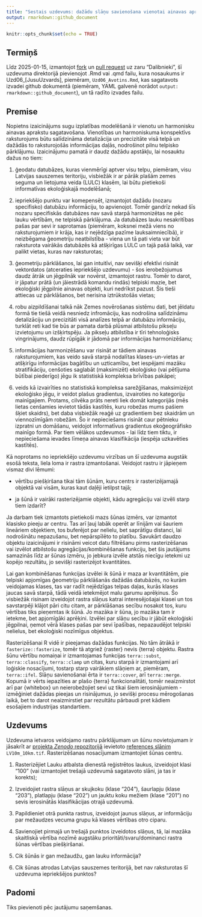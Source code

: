 ```yaml
---
title: "Sestais uzdevums: dažādu slāņu savienošana vienotai ainavas aprakstīšanai"
output: rmarkdown::github_document
---
```


```r
knitr::opts_chunk$set(echo = TRUE)
```


## Termiņš

Līdz 2025-01-15, izmantojot 
[fork](https://docs.github.com/en/pull-requests/collaborating-with-pull-requests/working-with-forks/fork-a-repo) 
un [pull request](https://docs.github.com/en/pull-requests/collaborating-with-pull-requests/proposing-changes-to-your-work-with-pull-requests/creating-a-pull-request-from-a-fork) uz zaru "Dalibnieki", 
šī uzdevuma direktorijā pievienojot .Rmd vai .qmd failu, kura nosaukums ir 
Uzd06_[JusuUzvards], piemēram, `Uzd06_Avotins.Rmd`, kas sagatavots izvadei github 
dokumentā (piemēram, YAML galvenē norādot `output: rmarkdown::github_document`), 
un tā radīto izvades failu.

## Premise

Nopietns izaicinājums sugu izplatības modelēšanā ir vienotu un harmonisku 
ainavas aprakstu sagatavošana. Vienotības un harmoniskuma konspektīvs raksturojums 
būtu salīdzināma detalizācija un precizitāte visā telpā un dažādās to raksturojošās 
informācijas daļās, nodrošinot pilnu telpisko pārklājumu. Izaicinājumu pamatā ir 
daudz dažādu apstākļu, lai nosauktu dažus no tiem: 

1. ģeodatu datubāzes, kuras vienmērīgi aptver visu telpu, piemēram, visu Latvijas 
sauszemes teritoriju, visbiežāk ir ar pārāk plašām zemes seguma un lietojuma veida 
(LULC) klasēm, lai būtu pietiekoši informatīvas ekoloģiskajā modelēšanā;

2. iepriekšējo punktu var komepensēt, izmantojot dažādu (nozaru specifisko) 
datubāzu informāciju, to apvienojot. Tomēr gandrīz nekad šīs nozaru specifiskās 
datubāzes nav savā starpā harmonizētas ne pēc lauku vērtībām, ne telpiskā pārklājuma. 
Ja datubāzes lauku nesakritības pašas par sevi ir saprotamas (piemēram, koksnei 
mežā viens no raksturojumiem ir krāja, kas ir nejēdzīga pazīme lauksaimniecībā), 
ir neizbēgama ģeometriju neatbilstība - viena un tā pati vieta var būt raksturota 
vairākās datubāzēs kā atšķirīgas LULC un tajā pašā laikā, var palikt vietas, kuras 
nav raksturotas;

3. ģeometriju pārklāšanos, lai gan intuitīvi, nav sevišķi efektīvi risināt 
vektordatos (atceraties iepriekšējo uzdevumu) - šos ierobežojumus daudz ātrāk un 
jēgpilnāk var novērst, izmantojot rastru. Tomēr to darot, ir jāpatur prātā (un 
jāiestrādā komandu rindās) telpiski mazie, bet ekoloģiski jēgpilnie ainavas objekti, 
kuri nedrīkst pazust. Šis tieši attiecas uz pārklāšanos, bet nerisina iztrūkstošās 
vietas;

4. robu aizpildīšanai talkā nāk Zemes novērošanas sistēmu dati, bet jēldatu formā tie 
tiešā veidā nesniedz infromāciju, kas nodrošina salīdzināmu detalizāciju un 
precizitāti visā analīzes telpā ar datubāzu informāciju, turklāt reti kad tie būs 
ar pamata darbā plūsmai atbilstošu pikseļu izvietojumu un izšķirtspēju. Ja pikseļu 
atbilstība ir tīri tehnoloģisks vingrinājums, daudz rūpīgāk ir 
jādomā par informācijas harmonizēšanu; 

5. informācijas harmonizēšanu var risināt ar tādiem ainavas raksturojumiem, kas 
veido savā starpā nodalītas klases-un-vietas ar atšķirīgu informācijas bagātību 
un uzticamību, bet iespējami mazāku stratifikāciju, cenšoties saglabāt (maksimizēt) 
ekoloģisko (vai pētījuma būtībai piederīgo) jēgu ik statistiskā kompleksa brīvības 
pakāpei;

6. veids kā izvairīties no statistiskā kompleksa sarežģīšanas, maksimizējot 
ekoloģisko jēgu, ir veidot plašus gradientus, izvairoties no kategoriju mainīgajiem. 
Protams, cilvēka prāts nereti liek domāt kategorijās (mēs lietas cenšamies 
ievietot tādās kastītēs, kuru robežas mums pašiem šķiet skaidrs), bet daba visbiežāk 
reaģē uz gradientiem bez skaidrām un viennozīmīgām robežām. Šo ir nepieciešams 
risināt caur pētnieku izpratni un domāšanu, veidojot informatīvus gradientus 
ekoģeogrāfisko mainīgo formā. Par tiem vēlākos uzdevumos - lai līdz tiem tiktu, 
ir nepieciešama ievades līmeņa ainavas klasifikācija (iespēja uzkavēties kastītēs).

Kā noprotams no iepriekšējo uzdevumu virzības un šī uzdevuma augstāk esošā teksta, 
liela loma ir rastra izmantošanai. Veidojot rastru ir jāpieņem vismaz divi lēmumi:

- vērtību piešķiršana tikai tām šūnām, kuru centrs ir rasterizējamajā objektā vai 
visām, kuras kaut daļēji ietilpst tajā;

- ja šūnā ir vairāki rasterizējamie objekti, kādu agregāciju vai izvēli starp tiem izdarīt?

Ja darbam tiek izmantots pietiekoši mazs šūnas izmērs, var izmantot klasisko 
pieeju ar centru. Tas arī ļauj labāk operēt ar līnijām vai šauriem lineāriem 
objektiem, tos buferējot par nelielu, bet saprātīgu distanci, lai nodrošinātu 
nepazušanu, bet nepārspīlēto to platību. Savukārt daudzo objektu izaicinājumi 
ir risināmi veicot datu filtrēšanu pirms rasterizēšanas vai izvēlot atbilstošu 
agregācijas/kombinēšanas funkciju, bet šis jautājums samazinās līdz ar šūnas 
izmēru, jo jebkura izvēle atstās niecīgu ietekmi uz kopējo rezultātu, jo sevišķi 
rasterizējot kvantitātes. 

Lai gan kombinēšanas funkcijas izvēlei ik šūnā ir maza ar kvantitātēm, pie telpiski 
apjomīgas ģeometriju pārklāšanās dažādās datubāzēs, no kurām veidojamas klases, 
tas var radīt nejēdzīgas telpas daļas, kurās klases jaucas savā starpā, tādā veidā 
ietekmējot malu garumu aprēķinus. Šo visbiežāk risinam izveidojot rastra slāņus 
katrai interesējošajai klasei un tos savstarpēji klājot pāri citu citam, ar 
pārklāšanas secību nosakot tos, kuru vērtības tiks pieņemtas ik šūnā. Jo mazāka 
ir šūna, jo mazāka tam ir ietekme, bet apjomīgāki aprēķini. Izvēlei par slāņu 
secību ir jābūt ekoloģiski jēgpilnai, ņemot vērā klases pašas par sevi īpašības, 
nepazaudējot telpiski nelielus, bet ekoloģiski nozīmīgus objektus.

Rasterizēšanai R vidē ir pieejamas dažādas funkcijas. No tām ātrākā ir 
`fasterize::fasterize`, tomēr tā atgriež {raster} nevis {terra} objektu. Rastra 
šūnu vērtību nomaiņai ir izmantojamas funkcijas `terra::subst`, `terra::classify`, 
`terra::clamp` un citas, kuru starpā ir izmantojami arī loģiskie nosacījumi, 
tostarp starp vairākiem slāņiem ar, piemēram, `terra::ifel`. Slāņu savienošanai 
ērta ir `terra::cover`, arī `terra::merge`. Kopumā ir vērts iepazīties ar plašo 
{terra} funkcionalitāti, tomēr neaizmirstot arī par {whitebox} un neierobežojiet 
sevi uz tikai šiem ierosinājumiem - izmēģiniet dažādas pieejas un risinājumus, jo 
sevišķi procesu mērogošanas laikā, bet to darot neaizmirstiet par rezultātu 
pārbaudi pret kādiem esošajiem industrijas standartiem.



## Uzdevums

Uzdevuma ietvaros veidojamo rastru pārklājumam un šūnu novietojumam ir jāsakrīt 
ar [projekta *Zenodo* repozitorijā](https://zenodo.org/communities/hiqbiodiv/records?q=&l=list&p=1&s=10&sort=newest) 
ievietoto [references slānim](https://zenodo.org/records/14497070) `LV10m_10km.tif`. 
Rasterizēšanas nosacījumam izmantojiet šūnas centru.

1. Rasterizējiet Lauku atbalsta dienestā reģistrētos laukus, izveidojot klasi "100"
(vai izmantojiet trešajā uzdevumā sagatavoto slāni, ja tas ir korekts);

2. Izveidojiet rastra slāņus ar skujkoku (klase "204"), šaurlapju (klase "203"), 
platlapju  (klase "202") un jauktu koku mežiem (klase "201") no sevis ierosinātās 
klasifikācijas otrajā uzdevumā.

3. Papildieniet otrā punkta rastrus, izveidojot jaunus slāņus, ar informāciju 
par mežaudzes vecuma grupu kā klases vērtības otro ciparu.

4. Savienojiet pirmajā un trešajā punktos izveidotos slāņus, tā, lai mazāka 
skaitliskā vērtība nozīmē augstāku prioritāti/svaru/dominanci rastra šūnas 
vērtības piešķiršanai.

5. Cik šūnās ir gan mežaudžu, gan lauku informācija?

6. Cik šūnas atrodas Latvijas sauszemes teritorijā, bet nav raksturotas šī 
uzdevuma iepriekšējos punktos?

## Padomi

Tiks pievienoti pēc jautājumu saņemšanas.